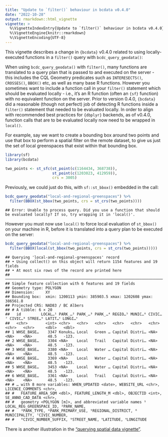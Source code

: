 ```yaml
---
title: "Update to `filter()` behaviour in bcdata v0.4.0"
date: "2022-10-28"
output: rmarkdown::html_vignette
vignette: >
  %\VignetteIndexEntry{Update to `filter()` behaviour in bcdata v0.4.0}
  %\VignetteEngine{knitr::rmarkdown}
  %\VignetteEncoding{UTF-8}
---
```


This vignette describes a change in `{bcdata}` v0.4.0 related to 
using locally-executed functions in a `filter()` query with `bcdc_query_geodata()`:

When using `bcdc_query_geodata()` with `filter()`, many functions are
translated to a query plan that is passed to and executed on the server - this includes the
CQL Geometry predicates such as `INTERESECTS()`, `CROSSES()`, `BBOX()`
etc, as well as many base R functions. However you sometimes want to
include a function call in your `filter()` statement which should be
evaluated locally - i.e., it's an R function (often an `{sf}` function)
with no equivalent function on the server. Prior to version 0.4.0,
`{bcdata}` did a reasonable (though not perfect) job of detecting R
functions inside a `filter()` statement that needed to be evaluated
locally. In order to align with recommended best practices for
`{dbplyr}` backends, as of v0.4.0, function calls that are to be
evaluated locally now need to be wrapped in `local()`.

For example, say we want to create a bounding box around two points and
use that box to perform a spatial filter on the remote dataset, to
give us just the set of local greenspaces that exist within that
bounding box.





```r
library(sf)
library(bcdata)

two_points <- st_sfc(st_point(c(1164434, 368738)),
                     st_point(c(1203023, 412959)),
                     crs = 3005)
```

Previously, we could just do this, with `sf::st_bbox()`
embedded in the call:


```r
bcdc_query_geodata("local-and-regional-greenspaces") %>%
  filter(BBOX(st_bbox(two_points, crs = st_crs(two_points))))
```

```
## Error: Unable to process query. Did you use a function that should be evaluated locally? If so, try wrapping it in 'local()'.
```

However you must now use `local()` to force local evaluation of
`st_bbox()` on your machine in R, before it is translated
into a query plan to be executed on the server:


```r
bcdc_query_geodata("local-and-regional-greenspaces") %>%
  filter(BBOX(local(st_bbox(two_points, crs = st_crs(two_points)))))
```

```
## Querying 'local-and-regional-greenspaces' record
## • Using collect() on this object will return 1154 features and 19 fields
## • At most six rows of the record are printed here
## ────────────────────────────────────────────────────────────────────────────────────────────────────
## Simple feature collection with 6 features and 19 fields
## Geometry type: POLYGON
## Dimension:     XY
## Bounding box:  xmin: 1200113 ymin: 385903.5 xmax: 1202608 ymax: 386561.8
## Projected CRS: NAD83 / BC Albers
## # A tibble: 6 × 20
##   id         LOCAL…¹ PARK_…² PARK_…³ PARK_…⁴ REGIO…⁵ MUNIC…⁶ CIVIC…⁷ CIVIC…⁸ STREE…⁹ LATIT…˟ LONGI…˟
##   <chr>        <int> <chr>   <chr>   <chr>   <chr>   <chr>   <chr>   <chr>   <chr>     <dbl>   <dbl>
## 1 WHSE_BASE…    3347 Konuks… Local   Green … Capital Distri… <NA>    <NA>    <NA>       48.5   -123.
## 2 WHSE_BASE…    3304 <NA>    Local   Trail   Capital Distri… <NA>    <NA>    <NA>       48.5   -123.
## 3 WHSE_BASE…    3380 <NA>    Local   Water … Capital Distri… <NA>    <NA>    <NA>       48.5   -123.
## 4 WHSE_BASE…    3369 <NA>    Local   Water … Capital Distri… <NA>    <NA>    <NA>       48.5   -123.
## 5 WHSE_BASE…    3453 <NA>    Local   Water … Capital Distri… <NA>    <NA>    <NA>       48.5   -123.
## 6 WHSE_BASE…    3361 <NA>    Local   Trail   Capital Distri… <NA>    <NA>    <NA>       48.5   -123.
## # … with 8 more variables: WHEN_UPDATED <date>, WEBSITE_URL <chr>, LICENCE_COMMENTS <chr>,
## #   FEATURE_AREA_SQM <dbl>, FEATURE_LENGTH_M <dbl>, OBJECTID <int>, SE_ANNO_CAD_DATA <chr>,
## #   geometry <POLYGON [m]>, and abbreviated variable names ¹​LOCAL_REG_GREENSPACE_ID, ²​PARK_NAME,
## #   ³​PARK_TYPE, ⁴​PARK_PRIMARY_USE, ⁵​REGIONAL_DISTRICT, ⁶​MUNICIPALITY, ⁷​CIVIC_NUMBER,
## #   ⁸​CIVIC_NUMBER_SUFFIX, ⁹​STREET_NAME, ˟​LATITUDE, ˟​LONGITUDE
```

There is another illustration in the ["querying spatial data vignette"](https://bcgov.github.io/bcdata/articles/efficiently-query-spatial-data-in-the-bc-data-catalogue.html#a-note-about-using-local-r-functions-in-constructing-filter-queries).
